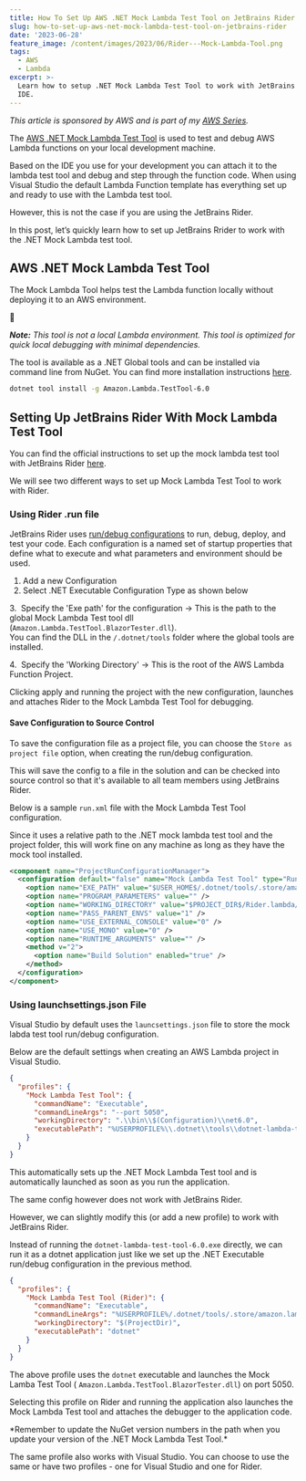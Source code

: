 ```yaml
---
title: How To Set Up AWS .NET Mock Lambda Test Tool on JetBrains Rider
slug: how-to-set-up-aws-net-mock-lambda-test-tool-on-jetbrains-rider
date: '2023-06-28'
feature_image: /content/images/2023/06/Rider---Mock-Lambda-Tool.png
tags:
  - AWS
  - Lambda
excerpt: >-
  Learn how to setup .NET Mock Lambda Test Tool to work with JetBrains Rider
  IDE.
---
```

_This article is sponsored by AWS and is part of my [AWS Series](/blog/tag/aws/)._

The [AWS .NET Mock Lambda Test Tool](https://github.com/aws/aws-lambda-dotnet/tree/master/Tools/LambdaTestTool#the-aws-net-mock-lambda-test-tool-preview) is used to test and debug AWS Lambda functions on your local development machine.

Based on the IDE you use for your development you can attach it to the lambda test tool and debug and step through the function code. When using Visual Studio the default Lambda Function template has everything set up and ready to use with the Lambda test tool.

However, this is not the case if you are using the JetBrains Rider.

<EmbedCard src="https://www.youtube.com/embed/oAXB_QB3jAk?feature=oembed" title="MOCK LAMBDA TEST TOOL on JetBrains RIDER | .NET ON AWS | AWS Serverless | Amazon AWS Lambda" />

In this post, let’s quickly learn how to set up JetBrains Rrider to work with the .NET Mock Lambda test tool.

## AWS .NET Mock Lambda Test Tool

The Mock Lambda Tool helps test the Lambda function locally without deploying it to an AWS environment.

📢

_**Note:** This tool is not a local Lambda environment. This tool is optimized for quick local debugging with minimal dependencies._

The tool is available as a .NET Global tools and can be installed via command line from NuGet. You can find more installation instructions [here](https://github.com/aws/aws-lambda-dotnet/tree/master/Tools/LambdaTestTool#installing-and-running).

```bash
dotnet tool install -g Amazon.Lambda.TestTool-6.0
```

## Setting Up JetBrains Rider With Mock Lambda Test Tool

You can find the official instructions to set up the mock lambda test tool with JetBrains Rider [here](https://github.com/aws/aws-lambda-dotnet/tree/master/Tools/LambdaTestTool#configure-for-jetbrains-rider).

We will see two different ways to set up Mock Lambda Test Tool to work with Rider.

### Using Rider .run file

JetBrains Rider uses [run/debug configurations](https://www.jetbrains.com/help/rider/Run_Debug_Configuration.html) to run, debug, deploy, and test your code. Each configuration is a named set of startup properties that define what to execute and what parameters and environment should be used.

1.  Add a new Configuration
2.  Select .NET Executable Configuration Type as shown below

<ImageCard src="/content/images/2023/06/image-15.png" alt="Adding a .NET Executable type run/debug configuration in JetBrains Rider." />

3\.  Specify the 'Exe path' for the configuration → This is the path to the global Mock Lambda Test tool dll (`Amazon.Lambda.TestTool.BlazorTester.dll`).  
You can find the DLL in the `/.dotnet/tools` folder where the global tools are installed.

4\.  Specify the 'Working Directory' → This is the root of the AWS Lambda Function Project.

<ImageCard src="/content/images/2023/06/image-16.png" alt="" />

Clicking apply and running the project with the new configuration, launches and attaches Rider to the Mock Lambda Test Tool for debugging.

#### Save Configuration to Source Control

To save the configuration file as a project file, you can choose the `Store as project file` option, when creating the run/debug configuration.

This will save the config to a file in the solution and can be checked into source control so that it's available to all team members using JetBrains Rider.

Below is a sample `run.xml` file with the Mock Lambda Test Tool configuration.

Since it uses a relative path to the .NET mock lambda test tool and the project folder, this will work fine on any machine as long as they have the mock tool installed.

```xml
<component name="ProjectRunConfigurationManager">
  <configuration default="false" name="Mock Lambda Test Tool" type="RunExe" factoryName=".NET Executable">
    <option name="EXE_PATH" value="$USER_HOME$/.dotnet/tools/.store/amazon.lambda.testtool-6.0/0.12.2/amazon.lambda.testtool-6.0/0.12.2/tools/net6.0/any/Amazon.Lambda.TestTool.BlazorTester.dll" />
    <option name="PROGRAM_PARAMETERS" value="" />
    <option name="WORKING_DIRECTORY" value="$PROJECT_DIR$/Rider.lambda/src/Rider.lambda/" />
    <option name="PASS_PARENT_ENVS" value="1" />
    <option name="USE_EXTERNAL_CONSOLE" value="0" />
    <option name="USE_MONO" value="0" />
    <option name="RUNTIME_ARGUMENTS" value="" />
    <method v="2">
      <option name="Build Solution" enabled="true" />
    </method>
  </configuration>
</component>
```

### Using launchsettings.json File

Visual Studio by default uses the `launcsettings.json` file to store the mock labda test tool run/debug configuration.

Below are the default settings when creating an AWS Lambda project in Visual Studio.

```json
{
  "profiles": {
    "Mock Lambda Test Tool": {
      "commandName": "Executable",
      "commandLineArgs": "--port 5050",
      "workingDirectory": ".\\bin\\$(Configuration)\\net6.0",
      "executablePath": "%USERPROFILE%\\.dotnet\\tools\\dotnet-lambda-test-tool-6.0.exe"
    }
  }
}
```

This automatically sets up the .NET Mock Lambda Test tool and is automatically launched as soon as you run the application.

The same config however does not work with JetBrains Rider.

However, we can slightly modify this (or add a new profile) to work with JetBrains Rider.

Instead of running the `dotnet-lambda-test-tool-6.0.exe` directly, we can run it as a dotnet application just like we set up the .NET Executable run/debug configuration in the previous method.

```json
{
  "profiles": {
    "Mock Lambda Test Tool (Rider)": {
      "commandName": "Executable",
      "commandLineArgs": "%USERPROFILE%/.dotnet/tools/.store/amazon.lambda.testtool-6.0/0.12.2/amazon.lambda.testtool-6.0/0.12.2/tools/net6.0/any/Amazon.Lambda.TestTool.BlazorTester.dll --port 5050",
      "workingDirectory": "$(ProjectDir)",
      "executablePath": "dotnet"
    }
  }
}
```

The above profile uses the `dotnet` executable and launches the Mock Lamba Test Tool ( `Amazon.Lambda.TestTool.BlazorTester.dll`) on port 5050.

Selecting this profile on Rider and running the application also launches the Mock Lambda Test tool and attaches the debugger to the application code.

<Callout type="warning">
  *Remember to update the NuGet version numbers in the path when you update your version of the .NET Mock Lambda Test Tool.*
</Callout>

The same profile also works with Visual Studio. You can choose to use the same or have two profiles - one for Visual Studio and one for Rider.
